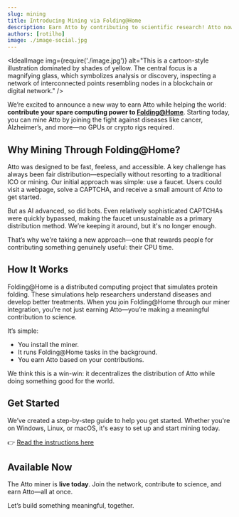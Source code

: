 ```yaml
---
slug: mining
title: Introducing Mining via Folding@Home
description: Earn Atto by contributing to scientific research! Atto now integrates with Folding@Home, allowing users to mine cryptocurrency while supporting disease research. Learn how to get started today.
authors: [rotilho]
image: ./image-social.jpg
---
```




<IdealImage
  img={require('./image.jpg')}
  alt="This is a cartoon-style illustration dominated by shades of yellow. The central focus is a magnifying glass, which symbolizes analysis or discovery, inspecting a network of interconnected points resembling nodes in a blockchain or digital network."
/>

We’re excited to announce a new way to earn Atto while helping the world: **contribute your spare computing power to [Folding@Home](https://foldingathome.org/)**. Starting today, you can mine Atto by joining the fight against diseases like cancer, Alzheimer’s, and more—no GPUs or crypto rigs required.

<!-- truncate -->

## Why Mining Through Folding@Home?

Atto was designed to be fast, feeless, and accessible. A key challenge has always been fair distribution—especially without resorting to a traditional ICO or mining. Our initial approach was simple: use a faucet. Users could visit a webpage, solve a CAPTCHA, and receive a small amount of Atto to get started.

But as AI advanced, so did bots. Even relatively sophisticated CAPTCHAs were quickly bypassed, making the faucet unsustainable as a primary distribution method. We’re keeping it around, but it's no longer enough.

That’s why we're taking a new approach—one that rewards people for contributing something genuinely useful: their CPU time.

## How It Works

Folding@Home is a distributed computing project that simulates protein folding. These simulations help researchers understand diseases and develop better treatments. When you join Folding@Home through our miner integration, you’re not just earning Atto—you’re making a meaningful contribution to science.

It’s simple:
- You install the miner.
- It runs Folding@Home tasks in the background.
- You earn Atto based on your contributions.

We think this is a win-win: it decentralizes the distribution of Atto while doing something good for the world.

## Get Started

We’ve created a step-by-step guide to help you get started. Whether you're on Windows, Linux, or macOS, it's easy to set up and start mining today.

👉 [Read the instructions here](https://atto.cash/docs/mining)

## Available Now

The Atto miner is **live today**. Join the network, contribute to science, and earn Atto—all at once.

Let’s build something meaningful, together.
